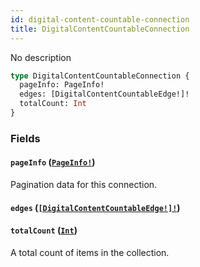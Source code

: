```yaml
---
id: digital-content-countable-connection
title: DigitalContentCountableConnection
---
```


No description

```graphql
type DigitalContentCountableConnection {
  pageInfo: PageInfo!
  edges: [DigitalContentCountableEdge!]!
  totalCount: Int
}
```

### Fields

#### `pageInfo` ([`PageInfo!`](../../../developer/api-reference/objects/page-info))

Pagination data for this connection.

#### `edges` ([`[DigitalContentCountableEdge!]!`](../../../developer/api-reference/objects/digital-content-countable-edge))

#### `totalCount` ([`Int`](../../../developer/api-reference/scalars/int))

A total count of items in the collection.
